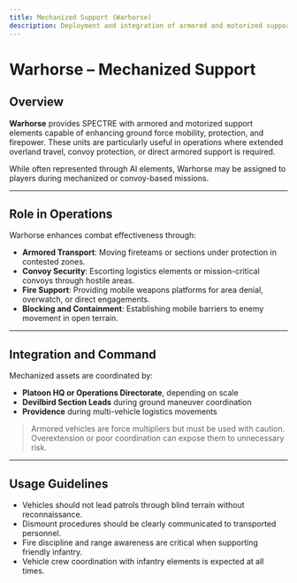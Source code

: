 ```yaml
---
title: Mechanized Support (Warhorse)
description: Deployment and integration of armored and motorized support assets in STF operations.
---
```


# Warhorse – Mechanized Support

## Overview

**Warhorse** provides SPECTRE with armored and motorized support elements capable of enhancing ground force mobility, protection, and firepower. These units are particularly useful in operations where extended overland travel, convoy protection, or direct armored support is required.

While often represented through AI elements, Warhorse may be assigned to players during mechanized or convoy-based missions.

---

## Role in Operations

Warhorse enhances combat effectiveness through:

- **Armored Transport**: Moving fireteams or sections under protection in contested zones.
- **Convoy Security**: Escorting logistics elements or mission-critical convoys through hostile areas.
- **Fire Support**: Providing mobile weapons platforms for area denial, overwatch, or direct engagements.
- **Blocking and Containment**: Establishing mobile barriers to enemy movement in open terrain.

---

## Integration and Command

Mechanized assets are coordinated by:

- **Platoon HQ or Operations Directorate**, depending on scale
- **Devilbird Section Leads** during ground maneuver coordination
- **Providence** during multi-vehicle logistics movements

> Armored vehicles are force multipliers but must be used with caution. Overextension or poor coordination can expose them to unnecessary risk.

---

## Usage Guidelines

- Vehicles should not lead patrols through blind terrain without reconnaissance.
- Dismount procedures should be clearly communicated to transported personnel.
- Fire discipline and range awareness are critical when supporting friendly infantry.
- Vehicle crew coordination with infantry elements is expected at all times.
